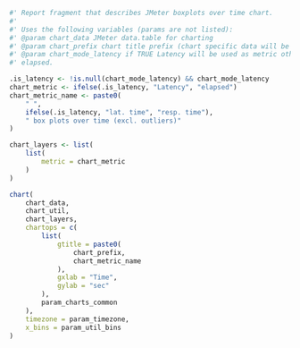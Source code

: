 ```r

#' Report fragment that describes JMeter boxplots over time chart.
#'
#' Uses the following variables (params are not listed):
#' @param chart_data JMeter data.table for charting
#' @param chart_prefix chart title prefix (chart specific data will be appended)
#' @param chart_mode_latency if TRUE Latency will be used as metric otherwise
#' elapsed.

.is_latency <- !is.null(chart_mode_latency) && chart_mode_latency
chart_metric <- ifelse(.is_latency, "Latency", "elapsed")
chart_metric_name <- paste0(
    " ",
    ifelse(.is_latency, "lat. time", "resp. time"),
    " box plots over time (excl. outliers)"
)

chart_layers <- list(
    list(
        metric = chart_metric
    )
)

chart(
    chart_data,
    chart_util,
    chart_layers,
    chartops = c(
        list(
            gtitle = paste0(
                chart_prefix,
                chart_metric_name
            ),
            gxlab = "Time",
            gylab = "sec"
        ),
        param_charts_common
    ),
    timezone = param_timezone,
    x_bins = param_util_bins
)
```
